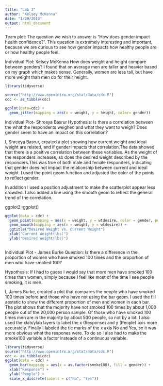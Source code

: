 ```yaml
---
title: "Lab 3"
author: "Kelsey McKenna"
date: "1/29/2019"
output: html_document
---
```


Team plot: The question we wish to answer is "How does gender impact health confidence?". 
This question is extremely interesting and important, because we are curious to see how gender impacts how healthy people are or how healthy people feel. 

Individual Plot:  Kelsey McKenna How does weight and height compare between genders?
I found that on average men are taller and heavier based on my graph which makes sense. Generally, women are less tall, but have more weight than men do for their height. 

```r
library(tidyverse)

source("http://www.openintro.org/stat/data/cdc.R")
cdc <- as_tibble(cdc)

ggplot(data=cdc) +
  geom_jitter(mapping = aes(x = weight, y = height, color= gender)) 

```



Individual Plot- Shreeya Basrur
Hypothesis: Is there a correlation between the what the respondents weighed and what they want to weigh? Does gender seem to have an impact on this correlation?


I, Shreeya Basrur, created a plot showing how current weight and ideal weight are related, and if gender impacts that correlation.The data showed that there is a positive correlation between these variables. As the weight of the responders increases, so does the desired weight described by the responders.This was true of both male and female responders, indicating that gender does not impact the relationship between current and ideal weight. I used the point geom function and adjusted the color of the points to reflect gender. 

In addition I used a position adjustment to make the scatterplot appear less crowded. I also added a line using the smooth geom to reflect the general trend of the correlation.

ggplot2::ggplot()
```r
ggplot(data = cdc) + 
  geom_point(mapping = aes(x = weight, y = wtdesire, color = gender, position = "jitter")) +
  geom_smooth(mapping = aes(x = weight, y = wtdesire)) +
  ggtitle("Desired Weight vs. Current Weight")
  xlab("Current Weight(lbs)")
  ylab("Desired Weight(lbs)")
  

```

Individual Plot - James Burke
Question: Is there a difference in the proportion of women who have smoked 100 times and the proportion of men who have smoked 100?

Hypothesis: If I had to guess I would say that more men have smoked 100 times than women, simply because I feel like most of the time I see people smoking, it is men.

I, James Burke, created a plot that compares the people who have smoked 100 times before and those who have not using the bar geom. I used the fill aestetic to show the different proportion of men and women in each bar. The plot shows that the mojority have not smoked 100 times by about 1,000 people out of the 20,000 person sample. Of those who have smoked 100 times men are in the majority by about 500 people, so not by a lot. I also used the xlab/ylab layers to label the x (Response) and y (People) axis more accurately. Finally I labeled the tic marks of the x axis No and Yes, so it was more obvious what the respones were. To do so I also had to make the smoke100 variable a factor insteads of a continuous variable.

```r
library(tidyverse)
source("http://www.openintro.org/stat/data/cdc.R")
cdc <- as_tibble(cdc)
ggplot(data = cdc) +
  geom_bar(mapping = aes(x = as.factor(smoke100), fill = gender)) +
  xlab("Response") +
  ylab("People") +
  scale_x_discrete(labels = c("No", "Yes"))
```
